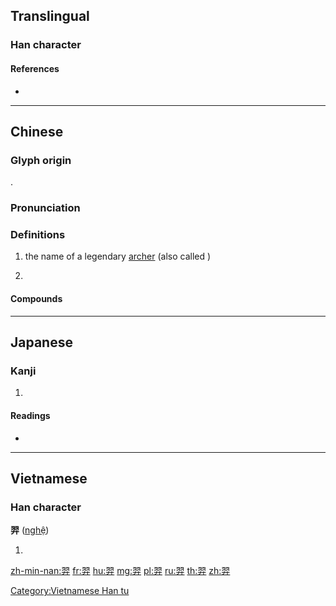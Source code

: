 {{character info/new}}
==Translingual==

===Han character===
{{Han char|rn=124|rad=羽|as=03|sn=9|four=17442|canj=SMT}}

====References====
* {{Han ref|kx=0955.100|dkj=28625|dj=1400.170|hdz=53342.050|uh=7FBF|ud=32703|bh=ACFD|bd=44285}}

----

==Chinese==
{{zh-forms}}

===Glyph origin===
{{Han etym}}
{{Han compound|羽|幵|ls=psc|c1=s|c2=p}}.

===Pronunciation===
{{zh-pron
|m=yì
|c=ngai6
|mc=y
|oc=y
|cat=pn
}}

===Definitions===
{{zh-hanzi}}

# {{lb|zh|historical}} the name of a legendary [[archer]] (also called {{zh-l|*后羿}})
# {{surname|lang=zh}}

====Compounds====
{{zh-der|后羿射日|后羿}}

----

==Japanese==

===Kanji===
{{ja-kanji|grade=|rs=羽03}}

# {{defn|lang=ja|sort=羽03}}

====Readings====
* {{ja-readings|on=[[げい]] (gei)|kun=|nanori=}}

----

==Vietnamese==

===Han character===
'''羿''' ([[nghệ]])

# {{defn|lang=vi}}

[[Category:Vietnamese Han tu]]

[[zh-min-nan:羿]]
[[fr:羿]]
[[hu:羿]]
[[mg:羿]]
[[pl:羿]]
[[ru:羿]]
[[th:羿]]
[[zh:羿]]